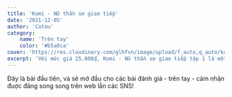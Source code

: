 ```yaml
---
title: 'Komi - Nữ thần sợ giao tiếp'
date: '2021-12-05'
author: 'Catou'
category:
    name: 'Trên tay'
    color: '#b5a0ca'
cover: 'https://res.cloudinary.com/glhfvn/image/upload/f_auto,q_auto/komi/cover_yvzaxo.jpg'
excerpt: 'Với mức giá 25.000₫, Komi - Nữ thần sợ giao tiếp tập 1 là một cuốn truyện không thể nào chê được với hình thức, dịch thuật và quà tặng rất ổn.'
---
```

Đây là bài đầu tiên, và sẽ mở đầu cho các bài đánh giá - trên tay - cảm nhận đuợc đăng song song trên web lẫn các SNS!